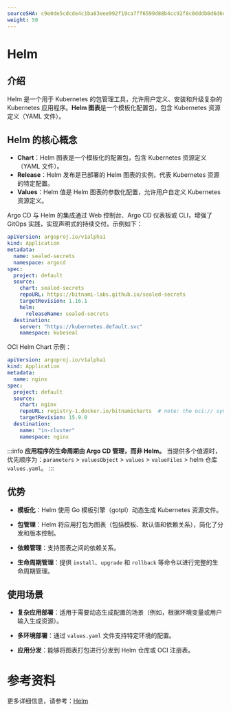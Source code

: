 ```yaml
---
sourceSHA: c9e0de5cdcde4c1ba83eee992f19ca7ff6599d88b4cc92f8c0dddb0d6d6d1ab6
weight: 50
---
```


# Helm

## 介绍

Helm 是一个用于 Kubernetes 的包管理工具，允许用户定义、安装和升级复杂的 Kubernetes 应用程序。**Helm 图表**是一个模板化配置包，包含 Kubernetes 资源定义（YAML 文件）。

## Helm 的核心概念

- **Chart**：Helm 图表是一个模板化的配置包，包含 Kubernetes 资源定义（YAML 文件）。
- **Release**：Helm 发布是已部署的 Helm 图表的实例，代表 Kubernetes 资源的特定配置。
- **Values**：Helm 值是 Helm 图表的参数化配置，允许用户自定义 Kubernetes 资源定义。

Argo CD 与 Helm 的集成通过 Web 控制台、Argo CD 仪表板或 CLI，增强了 GitOps 实践，实现声明式的持续交付。示例如下：

```yaml
apiVersion: argoproj.io/v1alpha1
kind: Application
metadata:
  name: sealed-secrets
  namespace: argocd
spec:
  project: default
  source:
    chart: sealed-secrets
    repoURL: https://bitnami-labs.github.io/sealed-secrets
    targetRevision: 1.16.1
    helm:
      releaseName: sealed-secrets
  destination:
    server: "https://kubernetes.default.svc"
    namespace: kubeseal
```

OCI Helm Chart 示例：

```yaml
apiVersion: argoproj.io/v1alpha1
kind: Application
metadata:
  name: nginx
spec:
  project: default
  source:
    chart: nginx
    repoURL: registry-1.docker.io/bitnamicharts  # note: the oci:// syntax is not included.
    targetRevision: 15.9.0
  destination:
    name: "in-cluster"
    namespace: nginx
```

:::info
**应用程序的生命周期由 Argo CD 管理，而非 Helm。**
当提供多个值源时，优先顺序为：`parameters` > `valuesObject` > `values` > `valueFiles` > helm 仓库 `values.yaml`。
:::

## 优势

- **模板化**：Helm 使用 Go 模板引擎（gotpl）动态生成 Kubernetes 资源文件。

- **包管理**：Helm 将应用打包为图表（包括模板、默认值和依赖关系），简化了分发和版本控制。

- **依赖管理**：支持图表之间的依赖关系。

- **生命周期管理**：提供 `install`、`upgrade` 和 `rollback` 等命令以进行完整的生命周期管理。

## 使用场景

- **复杂应用部署**：适用于需要动态生成配置的场景（例如，根据环境变量或用户输入生成资源）。

- **多环境部署**：通过 `values.yaml` 文件支持特定环境的配置。

- **应用分发**：能够将图表打包进行分发到 Helm 仓库或 OCI 注册表。

# 参考资料

更多详细信息，请参考：[Helm](https://argo-cd.readthedocs.io/en/stable/user-guide/helm/)
